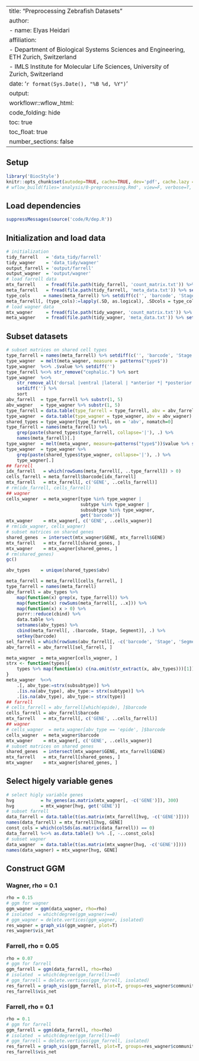 <!-- 2020-04-17 17:13 -->
<!-- elihei  [<eheidari@student.ethz.ch>]-->
<!--/Volumes/Projects/scGCN/analysis/0-preprocessing.Rmd-->

---
title: "Preprocessing Zebrafish Datasets"
author:
- name: Elyas Heidari
  affiliation:
  - Department of Biological Systems Sciences and Engineering, ETH Zurich, Switzerland 
  - IMLS Institute for Molecular Life Sciences, University of Zurich, Switzerland
date: '`r format(Sys.Date(), "%B %d, %Y")`'
output:
  workflowr::wflow_html:
    code_folding: hide
    toc: true
    toc_float: true
    number_sections: false
---

## Setup

```r
library('BiocStyle')
knitr::opts_chunk$set(autodep=TRUE, cache=TRUE, dev='pdf', cache.lazy = FALSE)
# wflow_build(files='analysis/0-preprocessing.Rmd', view=F, verbose=T, delete_cache=F, cache.lazy = FALSE)
```

## Load dependencies
```r
suppressMessages(source('code/R/dep.R'))
```

## Initialization and load data
```r
# initialization
tidy_farrell   = 'data_tidy/farrell'
tidy_wagner    = 'data_tidy/wagner'
output_farrell = 'output/farrell'
output_wagner  = 'output/wagner'
# load farrell data
mtx_farrell    = fread(file.path(tidy_farrell, 'count_matrix.txt')) %>% setkey('GENE')
meta_farrell   = fread(file.path(tidy_farrell, 'meta_data.txt')) %>% setkey('barcode')
type_cols     = names(meta_farrell) %>% setdiff(c('', 'barcode', 'Stage', 'Segment'))
meta_farrell[, (type_cols):=lapply(.SD, as.logical), .SDcols = type_cols]
# load wagner data
mtx_wagner     = fread(file.path(tidy_wagner, 'count_matrix.txt')) %>% setkey('GENE')
meta_wagner    = fread(file.path(tidy_wagner, 'meta_data.txt')) %>% setkey('barcode')
```

## Subset datasets
```r
# subset matrices on shared cell types
type_farrell = names(meta_farrell) %>% setdiff(c('', 'barcode', 'Stage', 'Segment'))
type_wagner  = melt(meta_wagner, measure = patterns("type$"))
type_wagner  %<>% .$value %>% setdiff('')
type_farrell %<>% str_remove("cephalic.") %>% sort
type_wagner  %<>% 
    str_remove_all('dorsal |ventral |lateral | *anterior *| *posterior *') %>%
    setdiff('') %>%
    sort
abv_farrell  = type_farrell %>% substr(1, 5)
abv_wagner   = type_wagner %>% substr(1, 5)
type_farrell = data.table(type_farrell = type_farrell, abv = abv_farrell) %>% setkey(abv)
type_wagner  = data.table(type_wagner = type_wagner, abv = abv_wagner) %>% setkey(abv)
shared_types = type_wagner[type_farrell, on = 'abv', nomatch=0]
type_farrell = names(meta_farrell) %>% 
    grep(paste(shared_types$type_farrell, collapse='|'), .) %>%
    names(meta_farrell)[.]
type_wagner  = melt(meta_wagner, measure=patterns("type$"))$value %>% setdiff('')
type_wagner  = type_wagner %>% 
    grep(paste(shared_types$type_wagner, collapse='|'), .) %>%
    type_wagner[.]
## farrell
idx_farrell   = which(rowSums(meta_farrell[, ..type_farrell]) > 0)
cells_farrell = meta_farrell$barcode[idx_farrell]
mtx_farrell   = mtx_farrell[, c('GENE', ..cells_farrell)]
# rm(idx_farrell, cells_farrell)
## wagner
cells_wagner  = meta_wagner[type %in% type_wagner | 
                            subtype %in% type_wagner |
                            subsubtype %in% type_wagner,
                            get('barcode')]
mtx_wagner    = mtx_wagner[, c('GENE', ..cells_wagner)]
# rm(idx_wagner, cells_wagner)
# subset matrices on shared genes
shared_genes  = intersect(mtx_wagner$GENE, mtx_farrell$GENE)
mtx_farrell   = mtx_farrell[shared_genes, ]
mtx_wagner    = mtx_wagner[shared_genes, ]
# rm(shared_genes)
gc()
```

```r
abv_types    = unique(shared_types$abv)

meta_farrell = meta_farrell[cells_farrell, ]
type_farrell = names(meta_farrell)
abv_farrell = abv_types %>% 
    map(function(x) grep(x, type_farrell)) %>%
    map(function(x) rowSums(meta_farrell[, ..x])) %>%
    map(function(x) x > 0) %>% 
    purrr::reduce(cbind) %>%
    data.table %>%
    setnames(abv_types) %>%
    cbind(meta_farrell[, .(barcode, Stage, Segment)], .) %>%
    setkey(barcode)
sel_farrell = which(rowSums(abv_farrell[, -c('barcode', 'Stage', 'Segment')]) == 1)
abv_farrell = abv_farrell[sel_farrell, ]

meta_wagner  = meta_wagner[cells_wagner, ]
strx <- function(types){
    types %>% map(function(x) c(na.omit(str_extract(x, abv_types)))[1]) %>% unlist
}
meta_wagner  %<>%
    .[, abv_type:=strx(subsubtype)] %>%
    .[is.na(abv_type), abv_type:= strx(subtype)] %>%
    .[is.na(abv_type), abv_type:= strx(type)]
## farrell
# cells_farrell = abv_farrell[which(epide), ]$barcode
cells_farrell = abv_farrell$barcode
mtx_farrell   = mtx_farrell[, c('GENE', ..cells_farrell)]
## wagner
# cells_wagner  = meta_wagner[abv_type == 'epide', ]$barcode
cells_wagner  = meta_wagner$barcode
mtx_wagner    = mtx_wagner[, c('GENE', ..cells_wagner)]
# subset matrices on shared genes
shared_genes  = intersect(mtx_wagner$GENE, mtx_farrell$GENE)
mtx_farrell   = mtx_farrell[shared_genes, ]
mtx_wagner    = mtx_wagner[shared_genes, ]
```

## Select higely variable genes
```r
# select higly variable genes
hvg          = hv_genes(as.matrix(mtx_wagner[, -c('GENE')]), 300)
hvg          = mtx_wagner[hvg, get('GENE')]
# subset farrell
data_farrell = data.table(t(as.matrix(mtx_farrell[hvg, -c('GENE')])))
names(data_farrell) = mtx_farrell[hvg, GENE]
const_cols = which(colSds(as.matrix(data_farrell)) == 0)
data_farrell %<>% as.data.table() %>% .[, -..const_cols]
# subset wagner
data_wagner  = data.table(t(as.matrix(mtx_wagner[hvg, -c('GENE')])))
names(data_wagner) = mtx_wagner[hvg, GENE]
```

## Construct GGM {.tabset}

### Wagner, rho = 0.1
```r
rho = 0.15
# ggm for wagner
ggm_wagner = ggm(data_wagner, rho=rho)
# isolated  = which(degree(ggm_wagner)==0)
# ggm_wagner = delete.vertices(ggm_wagner, isolated)
res_wagner = graph_vis(ggm_wagner, plot=T)
res_wagner$vis_net
```

### Farrell, rho = 0.05
```r
rho = 0.07
# ggm for farrell
ggm_farrell = ggm(data_farrell, rho=rho)
# isolated  = which(degree(ggm_farrell)==0)
# ggm_farrell = delete.vertices(ggm_farrell, isolated)
res_farrell = graph_vis(ggm_farrell, plot=T, groups=res_wagner$communities)
res_farrell$vis_net
```

### Farrell, rho = 0.1
```r
rho = 0.1
# ggm for farrell
ggm_farrell = ggm(data_farrell, rho=rho)
# isolated  = which(degree(ggm_farrell)==0)
# ggm_farrell = delete.vertices(ggm_farrell, isolated)
res_farrell = graph_vis(ggm_farrell, plot=T, groups=res_wagner$communities)
res_farrell$vis_net
```
